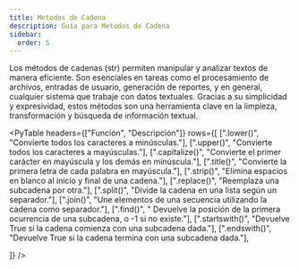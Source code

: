 ```yaml
---
title: Metodos de Cadena
description: Guía para Metodos de Cadena
sidebar:
  order: 5
---
```


Los métodos de cadenas (str) permiten manipular y analizar textos de manera eficiente. Son esenciales en tareas como el procesamiento de archivos, entradas de usuario, generación de reportes, y en general, cualquier sistema que trabaje con datos textuales. Gracias a su simplicidad y expresividad, estos métodos son una herramienta clave en la limpieza, transformación y búsqueda de información textual.

<PyTable 
  headers={["Función", "Descripción"]}
  rows={[
    [".lower()", "Convierte todos los caracteres a minúsculas."],
    [".upper()", "Convierte todos los caracteres a mayúsculas."],
    [".capitalize()", "Convierte el primer carácter en mayúscula y los demás en minúscula."],
    [".title()", "Convierte la primera letra de cada palabra en mayúscula."],
    [".strip()", "Elimina espacios en blanco al inicio y final de una cadena."],
    [".replace()", "Reemplaza una subcadena por otra."],
    [".split()", "Divide la cadena en una lista según un separador."],
    [".join()", "Une elementos de una secuencia utilizando la cadena como separador."],
    [".find()", "	Devuelve la posición de la primera ocurrencia de una subcadena, o -1 si no existe."],
    [".startswith()", "Devuelve True si la cadena comienza con una subcadena dada."],
    [".endswith()", "Devuelve True si la cadena termina con una subcadena dada."],
  
  ]}
/>
